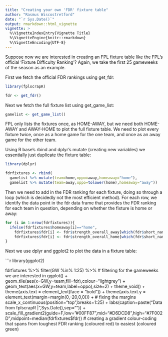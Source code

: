```yaml
---
title: "Creating your own 'FDR' fixture table"
author: "Rasmus Wiscostretford"
date: "`r Sys.Date()`"
output: rmarkdown::html_vignette
vignette: >
  %\VignetteIndexEntry{Vignette Title}
  %\VignetteEngine{knitr::rmarkdown}
  %\VignetteEncoding{UTF-8}
---
```


Suppose now we are interested in creating an FPL fixture table like the FPL's official 'Fixture Difficulty Ranking'? Again, we take the first 25 gameweeks of the season as an example.

First we fetch the official FDR rankings using get_fdr:

```r

library(fplscrapR)

fdr <- get_fdr()
```

Next we fetch the full fixture list using get_game_list:

```r

gamelist <- get_game_list()
```

FPL only lists the fixtures once, as HOME-AWAY, but we need both HOME-AWAY and AWAY-HOME to plot the full fixture table. We need to plot every fixture twice, once as a home game for the one team, and once as an away game for the other team.

Using R base's rbind and dplyr's mutate (creating new variables) we essentially just duplicate the fixture table:

```r
library(dplyr)
```

```r

fdrfixtures <- rbind(
  gamelist %>% mutate(team=home,oppo=away,homeaway="home"),
  gamelist %>% mutate(team=away,oppo=tolower(home),homeaway="away"))
```

Then we need to add in the FDR ranking for each fixture, doing so through a loop (which is decidedly not the most efficient method). For each row, we identify the data point in the fdr data frame that provides the FDR ranking for each team in question, depending on whether the fixture is home or away:

```r
for (i in 1:nrow(fdrfixtures)){
  ifelse(fdrfixtures$homeaway[i]=="home",
    fdrfixtures$fdr[i] <- fdr$strength_overall_away[which(fdr$short_name==toupper(fdrfixtures$oppo[i]))],
    fdrfixtures$fdr[i] <- fdr$strength_overall_home[which(fdr$short_name==toupper(fdrfixtures$oppo[i]))])
}
```

Next we use dplyr and ggplot2 to plot the data in a fixture table:

```r

library(ggplot2)

fdrfixtures %>% 
  filter(GW %in% 1:25) %>%  # filtering for the gameweeks we are interested in
    ggplot() +
      geom_tile(aes(x=GW,y=team,fill=fdr),colour="lightgrey") +
      geom_text(aes(x=GW,y=team,label=oppo),size=2) +
      theme_void() +
      theme(axis.text = element_text(face = "bold")) +
      theme(axis.text.y = element_text(margin=margin(0,-20,0,0))) + # fixing the margins
      scale_x_continuous(position="top",breaks=1:25) +
      labs(caption=paste("Data from fplscrapR | ",Sys.Date(),sep="")) +
      scale_fill_gradient2(guide=F,low="#00FF87",mid="#D6DCD8",high="#7F002D",midpoint=median(fdrfixtures$fdr)) # creating a gradient colour-coding that spans from toughest FDR ranking (coloured red) to easiest (coloured green)
